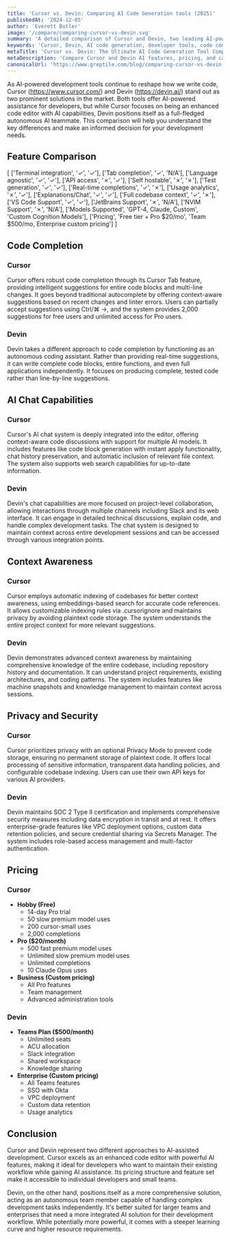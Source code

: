 ```yaml
---
title: 'Cursor vs. Devin: Comparing AI Code Generation tools (2025)'
publishedAt: '2024-12-05'
author: 'Everett Butler'
image: '/compare/comparing-cursor-vs-devin.svg'
summary: 'A detailed comparison of Cursor and Devin, two leading AI-powered development tools, analyzing their features, capabilities, and pricing to help developers make an informed choice.'
keywords: 'Cursor, Devin, AI code generation, developer tools, code completion, VS Code, AI programming assistant, software development tools'
metaTitle: 'Cursor vs. Devin: The Ultimate AI Code Generation Tool Comparison (2025)'
metaDescription: 'Compare Cursor and Devin AI features, pricing, and capabilities to choose the best AI-powered development tool for your coding needs in 2025.'
canonicalUrl: 'https://www.greptile.com/blog/comparing-cursor-vs-devin'
---
```


As AI-powered development tools continue to reshape how we write code, Cursor (https://www.cursor.com/) and Devin (https://devin.ai/) stand out as two prominent solutions in the market. Both tools offer AI-powered assistance for developers, but while Cursor focuses on being an enhanced code editor with AI capabilities, Devin positions itself as a full-fledged autonomous AI teammate. This comparison will help you understand the key differences and make an informed decision for your development needs.

## Feature Comparison

[
      ['Terminal integration', '✓', '✓'],
      ['Tab completion', '✓', 'N/A'],
      ['Language agnostic', '✓', '✓'],
      ['API access', '✗', '✓'],
      ['Self hostable', '✗', '✗'],
      ['Test generation', '✓', '✓'],
      ['Real-time completions', '✓', '✗'],
      ['Usage analytics', '✗', '✓'],
      ['Explanations/Chat', '✓', '✓'],
      ['Full codebase context', '✓', '✗'],
      ['VS Code Support', '✓', '✓'],
      ['JetBrains Support', '✗', 'N/A'],
      ['NVIM Support', '✗', 'N/A'],
      ['Models Supported', 'GPT-4, Claude, Custom', 'Custom Cognition Models'],
      ['Pricing', 'Free tier + Pro $20/mo', 'Team $500/mo, Enterprise custom pricing']
   ]

## Code Completion

### Cursor
Cursor offers robust code completion through its Cursor Tab feature, providing intelligent suggestions for entire code blocks and multi-line changes. It goes beyond traditional autocomplete by offering context-aware suggestions based on recent changes and linter errors. Users can partially accept suggestions using Ctrl/⌘ →, and the system provides 2,000 suggestions for free users and unlimited access for Pro users.

### Devin
Devin takes a different approach to code completion by functioning as an autonomous coding assistant. Rather than providing real-time suggestions, it can write complete code blocks, entire functions, and even full applications independently. It focuses on producing complete, tested code rather than line-by-line suggestions.

## AI Chat Capabilities

### Cursor
Cursor's AI chat system is deeply integrated into the editor, offering context-aware code discussions with support for multiple AI models. It includes features like code block generation with instant apply functionality, chat history preservation, and automatic inclusion of relevant file context. The system also supports web search capabilities for up-to-date information.

### Devin
Devin's chat capabilities are more focused on project-level collaboration, allowing interactions through multiple channels including Slack and its web interface. It can engage in detailed technical discussions, explain code, and handle complex development tasks. The chat system is designed to maintain context across entire development sessions and can be accessed through various integration points.

## Context Awareness

### Cursor
Cursor employs automatic indexing of codebases for better context awareness, using embeddings-based search for accurate code references. It allows customizable indexing rules via .cursorignore and maintains privacy by avoiding plaintext code storage. The system understands the entire project context for more relevant suggestions.

### Devin
Devin demonstrates advanced context awareness by maintaining comprehensive knowledge of the entire codebase, including repository history and documentation. It can understand project requirements, existing architectures, and coding patterns. The system includes features like machine snapshots and knowledge management to maintain context across sessions.

## Privacy and Security

### Cursor
Cursor prioritizes privacy with an optional Privacy Mode to prevent code storage, ensuring no permanent storage of plaintext code. It offers local processing of sensitive information, transparent data handling policies, and configurable codebase indexing. Users can use their own API keys for various AI providers.

### Devin
Devin maintains SOC 2 Type II certification and implements comprehensive security measures including data encryption in transit and at rest. It offers enterprise-grade features like VPC deployment options, custom data retention policies, and secure credential sharing via Secrets Manager. The system includes role-based access management and multi-factor authentication.

## Pricing

### Cursor
- **Hobby (Free)**
  - 14-day Pro trial
  - 50 slow premium model uses
  - 200 cursor-small uses
  - 2,000 completions
- **Pro ($20/month)**
  - 500 fast premium model uses
  - Unlimited slow premium model uses
  - Unlimited completions
  - 10 Claude Opus uses
- **Business (Custom pricing)**
  - All Pro features
  - Team management
  - Advanced administration tools

### Devin
- **Teams Plan ($500/month)**
  - Unlimited seats
  - ACU allocation
  - Slack integration
  - Shared workspace
  - Knowledge sharing
- **Enterprise (Custom pricing)**
  - All Teams features
  - SSO with Okta
  - VPC deployment
  - Custom data retention
  - Usage analytics

## Conclusion

Cursor and Devin represent two different approaches to AI-assisted development. Cursor excels as an enhanced code editor with powerful AI features, making it ideal for developers who want to maintain their existing workflow while gaining AI assistance. Its pricing structure and feature set make it accessible to individual developers and small teams.

Devin, on the other hand, positions itself as a more comprehensive solution, acting as an autonomous team member capable of handling complex development tasks independently. It's better suited for larger teams and enterprises that need a more integrated AI solution for their development workflow. While potentially more powerful, it comes with a steeper learning curve and higher resource requirements.

